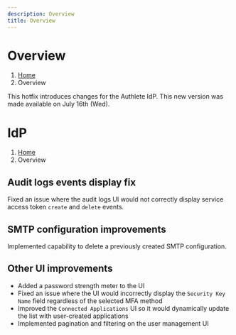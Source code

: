 ```yaml
---
description: Overview
title: Overview
---
```



# Overview
1. [Home](https://www.authlete.com/)
3. Overview

This hotfix introduces changes for the Authlete IdP.
This new version was made available on July 16th (Wed).

# IdP
1. [Home](https://www.authlete.com/)
3. Overview

## Audit logs events display fix

Fixed an issue where the audit logs UI would not correctly display service access token `create` and `delete` events.

## SMTP configuration improvements

Implemented capability to delete a previously created SMTP configuration.

## Other UI improvements

- Added a password strength meter to the UI
- Fixed an issue where the UI would incorrectly display the `Security Key Name` field regardless of the selected MFA method
- Improved the `Connected Applications` UI so it would dynamically update the list with user-created applications
- Implemented pagination and filtering on the user management UI

